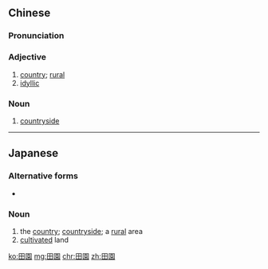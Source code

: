 {{also|田园}}
==Chinese==
{{zh-forms|s=田园}}

===Pronunciation===
{{zh-pron
|m=tiányuán
|h=pfs=thièn-yèn
|mn=qz,xm,zz:tiân-oân/qz,tw,xm:chhân-hn̂g/zz:chhân-hûiⁿ
|mn_note=tiân-oân - literary; chhân-hn̂g/chhân-hûiⁿ - vernacular
|cat=a,n
}}

===Adjective===
{{zh-adj}}

# [[country]]; [[rural]]
# [[idyllic]]

===Noun===
{{zh-noun}}

# [[countryside]]

----

==Japanese==
{{ja-kanjitab|でん|えん|yomi=o}}

===Alternative forms===
* {{l|ja|田苑}}

===Noun===
{{ja-noun|でんえん}}

# the [[country]]; [[countryside]]; a [[rural]] area
# [[cultivated]] land

[[ko:田園]]
[[mg:田園]]
[[chr:田園]]
[[zh:田園]]